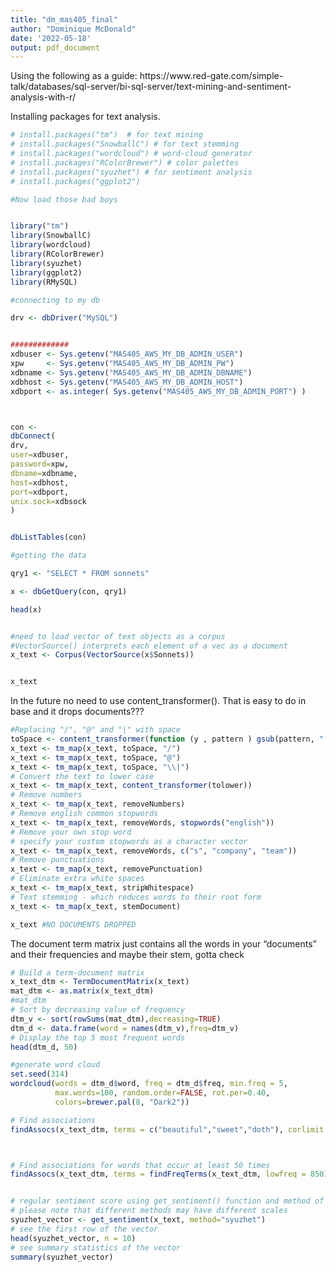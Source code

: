 ```yaml
---
title: "dm_mas405_final"
author: "Dominique McDonald"
date: '2022-05-18'
output: pdf_document
---
```


Using the following as a guide: https://www.red-gate.com/simple-talk/databases/sql-server/bi-sql-server/text-mining-and-sentiment-analysis-with-r/




Installing packages for text analysis.
```r
# install.packages("tm")  # for text mining
# install.packages("SnowballC") # for text stemming
# install.packages("wordcloud") # word-cloud generator 
# install.packages("RColorBrewer") # color palettes
# install.packages("syuzhet") # for sentiment analysis
# install.packages("ggplot2")
```

```r
#Now load those bad boys


library("tm")
library(SnowballC)
library(wordcloud)
library(RColorBrewer)
library(syuzhet)
library(ggplot2)
library(RMySQL)
```





```r
#connecting to my db

drv <- dbDriver("MySQL")


#############
xdbuser <- Sys.getenv("MAS405_AWS_MY_DB_ADMIN_USER")
xpw     <- Sys.getenv("MAS405_AWS_MY_DB_ADMIN_PW")
xdbname <- Sys.getenv("MAS405_AWS_MY_DB_ADMIN_DBNAME")
xdbhost <- Sys.getenv("MAS405_AWS_MY_DB_ADMIN_HOST")
xdbport <- as.integer( Sys.getenv("MAS405_AWS_MY_DB_ADMIN_PORT") )



con <-
dbConnect(
drv,
user=xdbuser,
password=xpw,
dbname=xdbname,
host=xdbhost,
port=xdbport,
unix.sock=xdbsock
)


dbListTables(con)

```
```r
#getting the data

qry1 <- "SELECT * FROM sonnets"

x <- dbGetQuery(con, qry1)

head(x)



```


```r
#need to load vector of text objects as a corpus
#VectorSource() interprets each element of a vec as a document
x_text <- Corpus(VectorSource(x$Sonnets))


x_text
```
In the future no need to use content_transformer(). That is easy to do in base and it drops documents??? 
```r
#Replacing "/", "@" and "|" with space
toSpace <- content_transformer(function (y , pattern ) gsub(pattern, " ", y))
x_text <- tm_map(x_text, toSpace, "/")
x_text <- tm_map(x_text, toSpace, "@")
x_text <- tm_map(x_text, toSpace, "\\|")
# Convert the text to lower case
x_text <- tm_map(x_text, content_transformer(tolower))
# Remove numbers
x_text <- tm_map(x_text, removeNumbers)
# Remove english common stopwords
x_text <- tm_map(x_text, removeWords, stopwords("english"))
# Remove your own stop word
# specify your custom stopwords as a character vector
x_text <- tm_map(x_text, removeWords, c("s", "company", "team")) 
# Remove punctuations
x_text <- tm_map(x_text, removePunctuation)
# Eliminate extra white spaces
x_text <- tm_map(x_text, stripWhitespace)
# Text stemming - which reduces words to their root form
x_text <- tm_map(x_text, stemDocument)

x_text #NO DOCUMENTS DROPPED

```
The document term matrix just contains all the words in your "documents" and their frequencies and maybe their stem, gotta check
```r
# Build a term-document matrix
x_text_dtm <- TermDocumentMatrix(x_text)
mat_dtm <- as.matrix(x_text_dtm)
#mat_dtm
# Sort by decreasing value of frequency
dtm_v <- sort(rowSums(mat_dtm),decreasing=TRUE)
dtm_d <- data.frame(word = names(dtm_v),freq=dtm_v)
# Display the top 5 most frequent words
head(dtm_d, 50)


```

```r
#generate word cloud
set.seed(314)
wordcloud(words = dtm_d$word, freq = dtm_d$freq, min.freq = 5,
          max.words=100, random.order=FALSE, rot.per=0.40, 
          colors=brewer.pal(8, "Dark2"))

```
```r
# Find associations 
findAssocs(x_text_dtm, terms = c("beautiful","sweet","doth"), corlimit = 0.1)			




```


```r
# Find associations for words that occur at least 50 times
findAssocs(x_text_dtm, terms = findFreqTerms(x_text_dtm, lowfreq = 850), corlimit = 0.1)



```

```r

# regular sentiment score using get_sentiment() function and method of your choice
# please note that different methods may have different scales
syuzhet_vector <- get_sentiment(x_text, method="syuzhet")
# see the first row of the vector
head(syuzhet_vector, n = 10)
# see summary statistics of the vector
summary(syuzhet_vector)


```







